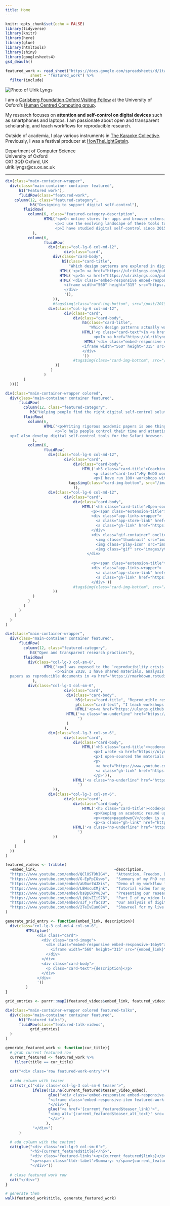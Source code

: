 ```yaml
---
title: Home
---
```


<script src="js/scripts.js"></script>


```r
knitr::opts_chunk$set(echo = FALSE)
library(tidyverse)
library(knitr)
library(here)
library(glue)
library(htmltools)
library(shiny)
library(googlesheets4)
gs4_deauth()

featured_work <- read_sheet("https://docs.google.com/spreadsheets/d/1ta71CAGkcLqm-W1UdVRA_JJSddWV2TsrRZsCnQlmOis/edit?usp=sharing",
           sheet = "featured_work") %>% 
  filter(include)

```

<!-- personal -->
<div class="main-container container">
<div class="row">
:::{.col-lg-3 .col-md-6 .col-sm-12}
<img alt="Photo of Ulrik Lyngs" src="/images/grad_headshot3.jpeg" class="img-fluid featured-work-graphic"/>
:::

:::{.col-lg-6 .col-md-6 .col-sm-6}
I am a [Carlsberg Foundation Oxford Visiting Fellow](https://www.carlsbergfondet.dk/da/Forskningsaktiviteter/Bevillingsstatistik/Bevillingsoversigt/CF20_0678_Ulrik-Lyngs) at the University of Oxford's [Human Centred Computing group](https://hcc.cs.ox.ac.uk/).

My research focuses on **attention and self-control on digital devices** such as smartphones and laptops. I am passionate about open and transparent scholarship, and teach workflows for reproducible research.

Outside of academia, I play various instruments in [The Karaoke Collective](https://karaokecollective.com).
Previously, I was a festival producer at [HowTheLightGetsIn](https://howthelightgetsin.org).
:::

:::{.col-lg-3 .col-md-12 .col-sm-6}
<div class="contact-info">
<p>Department of Computer Science \
University of Oxford \
OX1 3QD Oxford, UK \
ulrik.lyngs@cs.ox.ac.uk</p>
<div class="link-wrapper">
<a href="https://github.com/ulyngs" class="git-link"><i class="fa fa-github fa-2x" aria-hidden="true"></i></a>
<a href="https://twitter.com/ulyngs" class="twitter-link"><i class="fa fa-twitter fa-2x"></i></a>
<a href="https://scholar.google.co.uk/citations?user=e8XDAzcAAAAJ&hl=en" class="scholar-link"><i class="ai ai-google-scholar ai-2x" aria-hidden="true"></i></a>
</div>
</div>
:::

</div>
<hr class="info-separator">
</div>  <!-- close main container -->

<!-- featured work -->


```r
div(class="main-container-wrapper",
  div(class="main-container container featured",
      h1("Featured work"),
      fluidRow(class="featured-work",
    column(12, class="featured-category",
           h3("Designing to support digital self-control"),
        fluidRow(
          column(6, class="featured-category-description",
                 HTML('<p>On online stores for apps and browser extensions, hundreds of apps and browser extensions promise to help us control our time and attention on smartphones and laptops. These \'digital self-control tools\' can block distractions, track device use, remind us of our intentions, gamify our intended use, and more.</p>
                      <p>I use the evolving landscape of these tools to explore what good design that helps us stay in control of digital device use looks like. To understand why they work - and why there is a challenge in the first place - I use <a href="https://ulriklyngs.com/post/2019/04/30/367-tools-of-resistance-in-the-battle-for-online-attention/#the-psychology-behind-the-tools-1">psychological models of self-control</a>.</p>
                      <p>I have studied digital self-control since 2015, with a large number of wonderful collaborators including <a href="https://www.jesus.ox.ac.uk/about-jesus-college/our-community/people/nigel-shadbolt/">Sir Nigel Shadbolt</a> (who supervised my PhD), <a href="https://kailukoff.com/">Kai Lukoff</a>, <a href="https://petrslovak.com">Petr Slovák</a>, <a href="https://hip.cat/emax/">Max Van Kleek</a>, <a href="https://www.kasperhornbaek.dk">Kasper Hornbæk</a>, <a href="https://www.reubenbinns.com">Reuben Binns</a>, <a href="https://oaklab.org">Jakob Eg Larsen</a>, <a href="https://www.cs.ox.ac.uk/people/jun.zhao/">Jun Zhao</a>, <a href="http://michaelinzlicht.com">Michael Inzlicht</a>, <a href="https://sites.google.com/site/helenewilladsen/home">Helene Willadsen</a>, <a href="https://www.cs.ox.ac.uk/people/laura.csuka/>Laura Csuka</a>, <a href="https://www.cs.ox.ac.uk/people/claudine.tinsman/>Claudine Tinsman</a>, and <a href="https://www.cs.ox.ac.uk/people/lize.alberts/">Lize Alberts</a>.</p>')
            ),
          column(6,
                 fluidRow(
                   div(class="col-lg-6 col-md-12",
                          div(class="card",
                     div(class="card-body",
                         h5(class="card-title",
                            "Which design patterns are explored in digital self-control tools?"),
                        HTML('<p>In <a href="https://ulriklyngs.com/publications#applying_dual_systems_theory_to_digital_self_control_tools" class="card-link">Self-Control in Cyberspace</a> we reviewed design features in 376 tools, and used a dual systems model of self-control to analyse them (CHI\'19 <img src="/images/ribbon_xs.png" style="height: 1em;"><em style="font-size:0.9em;">Honourable Mention Award</em>)</p>'),
                        HTML('<p>In <a href="https://ulriklyngs.com/publications#the_goldilocks_level_of_support_using_user_reviews_ratings_and_installation_numbers_to_investigate_digital_self_control_tools" class="card-link">The Goldilocks Level of Support</a> we analysed ~54,000 user reviews to understand how people use the tools, and what their key design challenges are (IJHCS, 2022)</p>'),
                        HTML('<div class="embed-responsive embed-responsive-16by9">
                          <iframe width="560" height="315" src="https://www.youtube.com/embed/kf-TwEo954s" frameborder="0" allowfullscreen></iframe>
                          </div>
                          ')),
                     )),
                     #tags$img(class="card-img-bottom", src="/post/2019-04-30_367-tools-of-resistance/preview.jpg")),
                   div(class="col-lg-6 col-md-12",
                          div(class="card",
                              div(class="card-body",
                                  h5(class="card-title",
                                     "Which design patterns actually work?"),
                                  HTML('<p class="card-text">In <a href="https://ulriklyngs.com/publications#switch_tube_a_proof_of_concept_system_introducing_adaptable_commitment_interfaces_as_a_tool_for_digital_wellbeing" class="card-link">SwitchTube</a>, we showed the benefits of letting people switch between a search-first and a recommendations-first interface on YouTube. (CHI\'23)</p>
                                       <p>In <a href="https://ulriklyngs.com/publications#evaluating_design_interventions_for_self_control_on_facebook" class="card-link">“I Just Want to Hack Myself to Not Get Distracted”</a>, we tested the effects of removing the newsfeed or adding goal reminders on Facebook (CHI\'20)</p><br><br>'),
                                   HTML('<div class="embed-responsive embed-responsive-16by9">
                                  <iframe width="560" height="315" src="https://www.youtube.com/embed/zj9I-2gjths" frameborder="0" allowfullscreen></iframe>
                                  </div>
                                  '))
                              #tags$img(class="card-img-bottom", src="/images/goal-support.png")
                      ))
                    )
                 )
        )
  ))))

div(class="main-container-wrapper colored",
  div(class="main-container container featured",
      fluidRow(
        column(12, class="featured-category",
           h3("Helping people find the right digital self-control solutions"),
        fluidRow(
          column(6,
                 HTML('<p>Writing rigorous academic papers is one thing. But what should a person who just wants to find effective solutions <em>do</em>? Academics papers don\'t normally give concrete advice, nor make the tools they build publicly available.</p>
                      <p>To help people control their time and attention on digital devices, I run a workshop that assists people who struggle with digital distraction. I developed the workshop with the incredible Maureen Freed, who formerly was Deputy Head of Counselling at the University of Oxford.</p>
  <p>I also develop digital self-control tools for the Safari browser. I originally did this for my personal use, but I shared the apps on the Apple App store and made the code open source.</p>')
            ),
          column(6,
                 fluidRow(
                   div(class="col-lg-6 col-md-12",
                          div(class="card",
                              div(class="card-body",
                                  HTML('<h5 class="card-title">Coaching interventions for digital self-control</h5>
                                       <p class="card-text">My ReDD workshop helps people reflect on their challenges and goals, find the right digital self-control tools to help, and get the support they need to apply them.</p>
                                       <p>I have run 100+ workshops with 800+ participants at universities and high schools in the UK, Denmark, and Thailand.</p>')),
                            tags$img(class="card-img-bottom", src="/images/redd-workshop/redd-logo-rect-small.jpg")
                              )),
                   div(class="col-lg-6 col-md-12",
                          div(class="card",
                              div(class="card-body",
                                  HTML('<h5 class="card-title">Open-source self-control tools for Safari</h5>
                                      <p><span class="extension-title">"No Distractions" for YouTube</span> lets you hide distractions on YouTube, and set a delay time and motivational message before you can change the settings.</p>
                                      <div class="app-links-wrapper">
                                        <a class="app-store-link" href="https://apps.apple.com/app/no-distractions-for-youtube/id1482507016"><img src="images/appstore.svg"></img></a>
                                        <a class="gh-link" href="https://github.com/ulyngs/open-source-no-distractions-for-youtube"><i class="fa fa-github fa-2x"></i></a>
                                      </div>
                                      <div class="gif-container" onclick="playGif(this)">
                                        <img class="thumbnail" src="images/yt-demo.jpg" alt="Thumbnail">
                                        <img class="play-icon" src="images/play-icon.svg" alt="Play">
                                        <img class="gif" src="images/yt-demo.gif" alt="Demonstration of a Safari extension that allows you to hide specific elements of the user interface." style="display:none;">
                                    </div>
                                      
                                      <p><span class="extension-title">MindShield</span> is a more general solution that lets you hide distractions on YouTube, Facebook, Twitter, Instagram, LinkedIn, and Google search.</p>
                                      <div class="app-links-wrapper">
                                        <a class="app-store-link" href="https://apps.apple.com/gb/app/mindshield/id1660218371"><img src="images/appstore.svg"></img></a>
                                        <a class="gh-link" href="https://github.com/ulyngs/mindshield-open-source"><i class="fa fa-github fa-2x"></i></a>
                                      </div>'))
                              #tags$img(class="card-img-bottom", src="/images/safari-ext-logos.png")
                     ))
            )
          )
        )
      )
    )
  )
)

div(class="main-container-wrapper",
  div(class="main-container container featured",
      fluidRow(
        column(12, class="featured-category",
           h3("Open and transparent research practices"),
        fluidRow(
          div(class="col-lg-3 col-sm-6",
                 HTML('<p>I was exposed to the ‘reproducibility crisis’ early on when I studied psychology, which made me passionate about open, transparent, and reproducible research practices.</p> 
                      <p>Since 2018, I have shared materials, analysis scripts, and data for all my first-authored work, and written my
  papers as reproducible documents in <a href="https://rmarkdown.rstudio.com">R Markdown</a> or <a href="https://quarto.org">Quarto</a>. I also teach open research practices and develop related open-source tools.</p>')
            ),
          div(class="col-lg-3 col-sm-6",
                          div(class="card",
                           div(class="card-body",
                               h5(class="card-title", "Reproducible research with R Markdown and Quarto"),
                               p(class="card-text", "I teach workshops on best practices in reproducible research with literate programming."),
                               HTML('<p><a href="https://ulyngs.github.io/rmarkdown-workshop/">Example course slides</a></p>')),
                           HTML('<a class="no-underline" href="https://ulyngs.github.io/rmarkdown-workshop/"><img class="card-img-bottom" src="/images/rmd-workshop_small.jpg"></a>
                                ')
                           )
                          ),
                   div(class="col-lg-3 col-sm-6",
                          div(class="card",
                              div(class="card-body",
                                  HTML('<h5 class="card-title"><code>oxforddown</code><br>Oxford University Thesis Template for R Markdown</h5>
                                       <p>I wrote <a href="https://ulyngs.github.io/phd-thesis/">my PhD thesis</a> as a reproducible R Markdown document, formatted with a traditional Oxford University LaTeX template.</p>
                                       <p>I open-sourced the materials I created for this, which have since been used by hundreds of students across the world.</p>
                                       <p>
                                        <a href="https://www.youtube.com/playlist?list=PLkIUogDmN_nA6f3UJ0tWHlxGITUjbuldE">Video tutorials</a>
                                        <a class="gh-link" href="https://github.com/ulyngs/oxforddown"><i class="fa fa-github fa-2x"></i></a>
                                       </p>')),
                              HTML('<a class="no-underline" href="https://github.com/ulyngs/oxforddown"><img class="card-img-bottom" src="/images/oxforddown_compiled_pdf_small.jpg"></a>
                                ')
                     )),
                   div(class="col-lg-3 col-sm-6",
                          div(class="card",
                              div(class="card-body",
                                  HTML('<h5 class="card-title"><code>pagedownCV</code><br>Dynamic CV generation with R Markdown</h5>
                                       <p>Keeping an academic resumé updated is tedious and error-prone.</p>
                                       <p><code>pagedownCV</code> is a set of R Markdown templates I created to automatically generate CVs in different formats based on entries kept in a spreadsheet.</p>
                                       <p><a class="gh-link" href="https://github.com/ulyngs/pagedownCV"><i class="fa fa-github fa-2x"></i></a></p>')),
                              HTML('<a class="no-underline" href="https://github.com/ulyngs/pagedownCV"><img class="card-img-bottom" src="/images/cv-formats.jpg"></a>
                                ')
                     ))
        )
    )
  ))
)

```


```r
featured_videos <- tribble(
  ~embed_link,                                  ~description,
  "https://www.youtube.com/embed/QClOST9hIG4",   "Attention, Freedom, Digital Addiction and Dating Apps @ Barnes Philosophy Club, London 2023",
  "https://www.youtube.com/embed/G-EpPpIGsws",   "Summary of my PhD research @ the '3 Minute Thesis' competition, 2021",
  "https://www.youtube.com/embed/aU0uetWJXis",   "Demo of my workflow for reproducible papers with R Markdown @ Reproducible Research Oxford, 2021",
  "https://www.youtube.com/embed/LBHxcuCMjnk",   "Tutorial video for my 'oxforddown' template for thesis writing with R Markdown, 2021",
  "https://www.youtube.com/embed/bsBpGkPV83w",   "Presenting our research on design interventions for self-control on Facebook @ CHI 2020",
  "https://www.youtube.com/embed/LjWivZIiS78",   "Part I of my video lecture series on computational text analysis @ Oxford Centre for Hindu Studies, 2020",
  "https://www.youtube.com/embed/sJf_F7faczU",   "Our analysis of digital self-control tools on the Google Play, Chrome Web, and Apple App stores @ CHI 2019",
  "https://www.youtube.com/embed/2TeIvEunO84",   "Showreel for my live karaoke band. Drop me a line if you want to book us :)"
)

generate_grid_entry <- function(embed_link, description){
  div(class="col-lg-3 col-md-4 col-sm-6",
         HTML(glue('
              <div class="card">
                <div class="card-image">
                  <div class="embed-responsive embed-responsive-16by9">
                    <iframe width="560" height="315" src="{embed_link}" frameborder="0" allowfullscreen></iframe>
                  </div>
                </div>
                <div class="card-body">
                  <p class="card-text">{description}</p>
                </div>
              </div>
              '))
         )
}

grid_entries <- purrr::map2(featured_videos$embed_link, featured_videos$description, generate_grid_entry)

div(class="main-container-wrapper colored featured-talks",
  div(class="main-container container featured",
      h1("Featured talks"),
      fluidRow(class="featured-talk-videos",
           grid_entries)
  )
)
```





```r
generate_featured_work <- function(cur_title){
  # grab current featured row
  current_featured <- featured_work %>% 
    filter(title == cur_title)
  
  cat("<div class='row featured-work-entry'>")
  
  # add column with teaser
  cat(str_c("<div class='col-lg-3 col-sm-6 teaser'>",
            ifelse(!is.na(current_featured$teaser_video_embed),
                   glue("<div class='embed-responsive embed-responsive-16by9'>",
                   "<iframe class='embed-responsive-item featured-work-graphic' src='{current_featured$teaser_video_embed}' allowfullscreen></iframe>",
                   "</div>"), 
                   glue("<a href='{current_featured$teaser_link}'>",
                   "<img alt='{current_featured$teaser_alt_text}' src='{current_featured$teaser_image}' class='img-fluid featured-work-graphic'/>",
                   "</a>")
                  ),
            "</div>")
      )

  # add column with the content
  cat(glue("<div class='col-lg-9 col-sm-6'>",
           "<h5>{current_featured$title}</h5>",
           "<div class='featured-links'><p>{current_featured$links}</p></div>",
           "<p><span class='tldr-label'>Summary: </span>{current_featured$tldr}</p>",
           "</div>"))
  
  # close featured work row
  cat("</div>")
}

# generate them
walk(featured_work$title, generate_featured_work)

```
